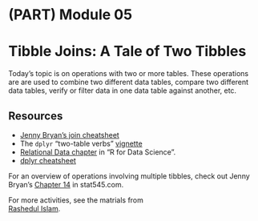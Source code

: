 # (PART) Module 05 {-}

# Tibble Joins: A Tale of Two Tibbles

Today's topic is on operations with two or more tables. 
These operations are are used to combine two different data tables, 
compare two different data tables,
verify or filter data in one data table against another, etc.


## Resources

- [Jenny Bryan's join cheatsheet](https://stat545.com/join-cheatsheet.html)
- The `dplyr` "two-table verbs" [vignette](https://cran.r-project.org/web/packages/dplyr/vignettes/two-table.html)
- [Relational Data chapter](https://r4ds.had.co.nz/relational-data.html) in "R for Data Science".
- [dplyr cheatsheet](https://rstudio.com/wp-content/uploads/2015/02/data-wrangling-cheatsheet.pdf)

For an overview of operations involving multiple tibbles, check out Jenny Bryan's 
[Chapter 14](https://stat545.com/multiple-tibbles.html) in stat545.com.

For more activities, see the matrials from  
[Rashedul Islam](https://github.com/Rashedul/stat545_guest_lecture).
